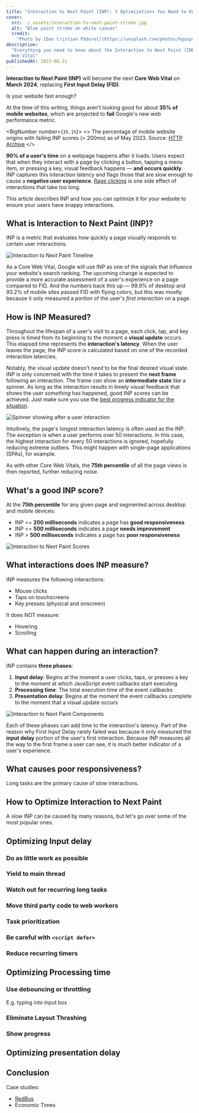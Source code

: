 ```yaml
---
title: "Interaction to Next Paint (INP): 3 Optimizations You Need to Know"
cover:
  src: ./_assets/interaction-to-next-paint-stroke.jpg
  alt: "Blue paint stroke on white canvas"
  credit:
    "Photo by [Dan Cristian Pădureț](https://unsplash.com/photos/hguxpsaUpBk)"
description:
  "Everything you need to know about the Interaction to Next Paint (INP) Core
  Web Vital"
publishedAt: 2023-06-21
---
```



**Interaction to Next Paint (INP)** will become the next **Core Web Vital** on
**March 2024**, replacing **First Input Delay (FID)**.

Is your website fast enough?

At the time of this writing, things aren't looking good for about **35% of
mobile websites**, which are projected to **fail** Google's new web performance
metric.


<BigNumber number={`35.1%`}>
  <>
    The percentage of mobile website origins with failing INP scores (> 200ms)
    as of May 2023. Source: [HTTP
    Archive](https://httparchive.org/reports/chrome-ux-report#cruxFastInp)
  </>
</BigNumber>

**90% of a user's time** on a webpage happens after it loads. Users expect that
when they interact with a page by clicking a button, tapping a menu item, or
pressing a key, visual feedback happens — **and occurs quickly**. INP captures
this interaction latency and flags those that are slow enough to cause a
**negative user experience**.
[Rage clicking](https://docs.google.com/presentation/d/1Euu4FBL75z0I8UtKf3dTzrLYu6wxfeWnrmXUCn9AQIY/edit?usp=sharing&resourcekey=0-t6sEnmSbzYTO_fcrR8n9Jg)
is one side effect of interactions that take too long.

This article describes INP and how you can optimize it for your website to
ensure your users have snappy interactions.

## What is Interaction to Next Paint (INP)?

INP is a metric that evaluates how quickly a page visually responds to certain
user interactions.


<Image background src={inpTimeline} alt="Interaction to Next Paint Timeline" />

As a Core Web Vital, Google will use INP as one of the signals that influence
your website's search ranking. The upcoming change is expected to provide a more
accurate assessment of a user's experience on a page compared to FID. And the
numbers back this up — 99.9% of desktop and 93.2% of mobile sites passed FID
with flying colors, but this was mostly because it only measured a _portion_ of
the user's _first interaction_ on a page.

## How is INP Measured?

Throughout the lifespan of a user's visit to a page, each click, tap, and key
press is timed from its beginning to the moment a **visual update** occurs. This
elapsed time represents the **interaction's latency**. When the user leaves the
page, the INP score is calculated based on one of the recorded interaction
latencies.

Notably, the visual update doesn't _need_ to be the final desired visual state.
INP is only concerned with the time it takes to present the **next frame**
following an interaction. The frame _can_ show an **intermediate state** like a
spinner. As long as the interaction results in timely visual feedback that shows
the user _something_ has happened, good INP scores can be achieved. Just make
sure you use the
[best progress indicator for the situation](https://www.nngroup.com/articles/progress-indicators/).


<Image
  background
  src={inpSpinner}
  alt="Spinner showing after a user interaction"
/>

Intuitively, the page's longest interaction latency is often used as the INP.
The exception is when a user performs over 50 interactions. In this case, the
highest interaction for every 50 interactions is ignored, hopefully reducing
extreme outliers. This might happen with single-page applications (SPAs), for
example.

As with other Core Web Vitals, the **75th percentile** of all the page views is
then reported, further reducing noise.

## What's a good INP score?

At the **75th percentile** for any given page and segmented across desktop and
mobile devices:

- INP \<= **200 milliseconds** indicates a page has **good responsiveness**
- INP \<= **500 milliseconds** indicates a page **needs improvement**
- INP \> **500 milliseconds** indicates a page has **poor responsiveness**


<Image background src={inpScores} alt="Interaction to Next Paint Scores" />

## What interactions does INP measure?

INP measures the following interactions:

- Mouse clicks
- Taps on touchscreens
- Key presses (physical and onscreen)

It does NOT measure:

- Hovering
- Scrolling

## What can happen during an interaction?

INP contains **three phases**:

1. **Input delay**: Begins at the moment a user clicks, taps, or presses a key
   to the moment at which JavaScript event callbacks start executing
2. **Processing time**: The total execution time of the event callbacks
3. **Presentation delay**: Begins at the moment the event callbacks complete to
   the moment that a visual update occurs


<Image
  background
  src={inpComponents}
  alt="Interaction to Next Paint Components"
/>

Each of these phases can add time to the interaction's latency. Part of the
reason why First Input Delay rarely failed was because it only measured the
**input delay** portion of the user's first interaction. Because INP measures
all the way to the first frame a user can see, it is much better indicator of a
user's experience.

## What causes poor responsiveness?

Long tasks are the primary cause of slow interactions.

## How to Optimize Interaction to Next Paint

A slow INP can be caused by many reasons, but let's go over some of the most
popular ones.

## Optimizing Input delay

### Do as little work as possible

### Yield to main thread

### Watch out for recurring long tasks

### Move third party code to web workers

### Task prioritization

### Be careful with `<script defer>`

### Reduce recurring timers

## Optimizing Processing time

### Use debouncing or throttling

E.g. typing into input box

### Eliminate Layout Thrashing

### Show progress

## Optimizing presentation delay

## Conclusion

Case studies:

- [RedBus](https://web.dev/redbus-inp/)
- Economic Times
